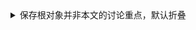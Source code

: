 
<details>
<summary>保存根对象并非本文的讨论重点，默认折叠</summary>
<Tabs groupId="database">
<TabItem value="h2" label="H2">

```sql
merge into BOOK_STORE(
    NAME
) key(NAME) values(
    ?
)
/* batch-0: [MANNING] */
/* batch-1: [AMAZON] */
```

</TabItem>
<TabItem value="mysql" label="Mysql">

:::caution
默认情况下，MySQL的批量操作不会被采用，而采用多条SQL。具体细节请参考[MySQL的问题](../mysql)
:::

1.  ```sql
    insert into BOOK_STORE(
        NAME
    ) values(
        ? /* MANNING */
    ) on duplicate key update
        /* fake update to return all ids */ ID = last_insert_id(ID)

2.  ```sql
    insert into BOOK_STORE(
        NAME
    ) values(
        ? /* AMAZON */
    ) on duplicate key update
        /* fake update to return all ids */ ID = last_insert_id(ID)
    ```

</TabItem>
<TabItem value="postgres" label="Postgres">

```sql
insert into BOOK_STORE(
    NAME
) values(
    ?
) on conflict(
    NAME
) do update set
    /* fake update to return all ids */ NAME = execluded.NAME
returning ID
/* batch-0: [MANNING] */
/* batch-1: [AMAZON] */
```

</TabItem>
</Tabs>

-   假设`MANNING`存在，现有id为`2`
-   假设`AMAZON`存在，插入后，数据库自动编号新分配的id为`100`

</details>